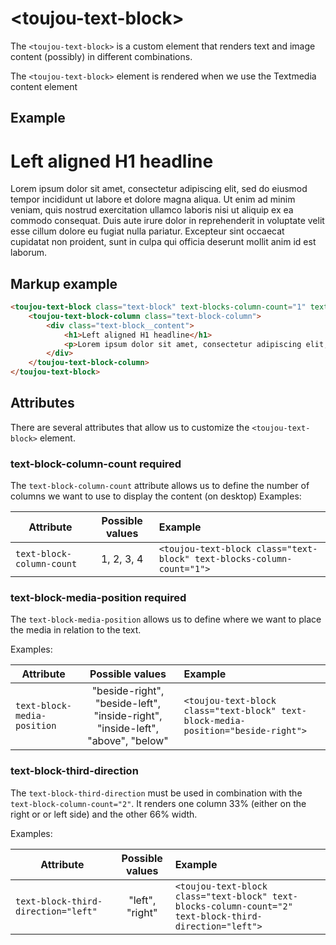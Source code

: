 # &lt;toujou-text-block&gt;
The `<toujou-text-block>` is a custom element that renders text and image content (possibly) in different combinations.

The `<toujou-text-block>` element is rendered when we use the Textmedia content element


## Example
<toujou-text-block class="toujouext-block" text-blocks-column-count="1">
    <toujou-text-block-column class="text-block-column">
        <div class="text-block__content">
            <h1>Left aligned H1 headline</h1>
            <p>Lorem ipsum dolor sit amet, consectetur adipiscing elit, sed do eiusmod tempor incididunt ut labore et dolore magna aliqua. Ut enim ad minim veniam, quis nostrud exercitation ullamco laboris nisi ut aliquip ex ea commodo consequat. Duis aute irure dolor in reprehenderit in voluptate velit esse cillum dolore eu fugiat nulla pariatur. Excepteur sint occaecat cupidatat non proident, sunt in culpa qui officia deserunt mollit anim id est laborum.</p>
        </div>
    </toujou-text-block-column>
</toujou-text-block>


## Markup example
```html
<toujou-text-block class="text-block" text-blocks-column-count="1" text-block-media-position="above">
    <toujou-text-block-column class="text-block-column">
        <div class="text-block__content">
            <h1>Left aligned H1 headline</h1>
            <p>Lorem ipsum dolor sit amet, consectetur adipiscing elit, sed do eiusmod tempor incididunt ut labore et dolore magna aliqua. Ut enim ad minim veniam, quis nostrud exercitation ullamco laboris nisi ut aliquip ex ea commodo consequat. Duis aute irure dolor in reprehenderit in voluptate velit esse cillum dolore eu fugiat nulla pariatur. Excepteur sint occaecat cupidatat non proident, sunt in culpa qui officia deserunt mollit anim id est laborum.</p>
        </div>
    </toujou-text-block-column>
</toujou-text-block>
```


## Attributes
There are several attributes that allow us to customize the `<toujou-text-block>` element.


### text-block-column-count <toujou-chip class="chip" chip-bg-color="warning">required</toujou-chip>
The `text-block-column-count` attribute allows us to define the number of columns we want to use to display the content (on desktop)
Examples:

| Attribute | Possible values | Example                                                                |
|---|:---:|:-----------------------------------------------------------------------|
| `text-block-column-count` | 1, 2, 3, 4 | `<toujou-text-block class="text-block" text-blocks-column-count="1">`  |


### text-block-media-position <toujou-chip class="chip" chip-bg-color="warning">required</toujou-chip>
The `text-block-media-position` allows us to define where we want to place the media in relation to the text.

Examples:

| Attribute | Possible values | Example |
|---|:---:|:---|
| `text-block-media-position` | "beside-right", "beside-left", "inside-right", "inside-left", "above", "below" | `<toujou-text-block class="text-block" text-block-media-position="beside-right">`  |


### text-block-third-direction
The `text-block-third-direction` must be used in combination with the `text-block-column-count="2"`. It renders one column 33% (either on the right or or left side) and the other 66% width.

Examples:

| Attribute | Possible values | Example |
|---|:---:|:---|
| `text-block-third-direction="left"` | "left", "right" | `<toujou-text-block class="text-block" text-blocks-column-count="2" text-block-third-direction="left">`  |
